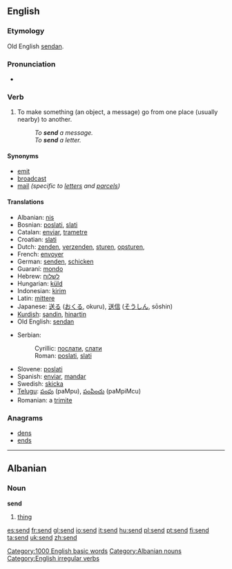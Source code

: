 ==English==

{{rank|greater|army|horse|567|send|peace|glad|hair}}

===Etymology===
Old English [[sendan]].

===Pronunciation===
*{{IPA|/ˈsend/}}

===Verb===
{{en-verb|sends|sending|sent}}

# To make something (an object, a message) go from one place (usually nearby) to another.
#: ''To '''send''' a message.''
#: ''To '''send''' a letter.''

====Synonyms====
*[[emit]]
*[[broadcast]]
*[[mail]] ''(specific to [[letter]]s and [[parcel]]s)''

====Translations====
{{top}}
*Albanian: [[nis]]
*Bosnian: [[poslati]], [[slati]]
*Catalan: [[enviar]], [[trametre]]
*Croatian: [[slati]]
*Dutch: [[zenden]], [[verzenden]], [[sturen]], [[opsturen]],
*French: [[envoyer]]
*German: [[senden]], [[schicken]]
*Guaraní: [[mondo]]
*Hebrew: [[לשלוח]]
*Hungarian: [[küld]]
*Indonesian: [[kirim]]
*Latin: [[mittere]]
*Japanese: [[送る]] ([[おくる]], okuru), [[送信]] ([[そうしん]], sōshin)
*[[Kurdish]]: [[şandin]], [[hinartin]]
*Old English: [[sendan]]
{{mid}}
*Serbian:
*:Cyrillic: [[послати]], [[слати]]
*:Roman: [[poslati]], [[slati]]
*Slovene: [[poslati]]
*Spanish: [[enviar]], [[mandar]]
*Swedish: [[skicka]]
*[[Telugu]]: [[పంపు]] (paMpu), [[పంపించు]] (paMpiMcu)
*Romanian: a [[trimite]]
{{bottom}}

===Anagrams===
*[[dens]]
*[[ends]]

[[Category:1000 English basic words]]

----

==Albanian==

===Noun===
'''send''' {{m}}

# [[thing]]

[[Category:Albanian nouns]]
[[Category:English irregular verbs]]

[[es:send]]
[[fr:send]]
[[gl:send]]
[[io:send]]
[[it:send]]
[[hu:send]]
[[pl:send]]
[[pt:send]]
[[fi:send]]
[[ta:send]]
[[uk:send]]
[[zh:send]]